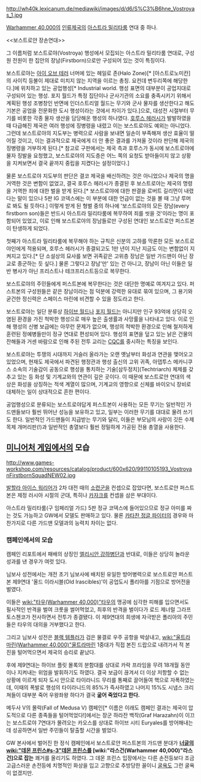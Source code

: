 {{{+1 '''Vostroyan Firstborn'''}}}

http://wh40k.lexicanum.de/mediawiki/images/d/d6/S%C3%B6hne_Vostroyas_1.jpg

[[Warhammer 40,000]]의 [[인류제국]]의 [[아스트라 밀리타룸]] 연대 중 하나.

<<보스트로얀 장손연대>>

그 이름처럼 보스트로야(Vostroya) 행성에서 모집되는 아스트라 밀리타룸 연대로, 구성원 전원이 한 집안의 장남(Firstborn)으로만 구성되어 있는 것이 특징이다.

보스트로야는 [[아이 오브 테러]] 너머에 있는 헤일로 존(Halo Zone)[* [아스트로노미칸]의 사이킥 등불이 제대로 미치지 않는 지역을 이르는 총칭. 요컨데 변두리쪽에 해당한다.]에 위치하고 있는 공업행성[* Industrial world. 행성 표면의 대부분이 공업지대로 구성되어 있는 행성. 포지 월드가 특정 집단이나 군사기관의 소요를 충족시키기 위해서 계획된 행성 조병창인 반면에 인더스트리얼 월드는 무기와 군사 물자를 생산한다고 해도 기본은 공업을 전문화한 도시 행성이라는 것에서 차이가 있다.]으로, 대성전 시절부터 무기를 비롯한 각종 물자 생산을 담당해온 행성의 하나였다. [[호루스 헤러시]]가 발발하였을 때 다급해진 제국은 여러 행성에 징병령을 내렸고 이는 보스트로야도 예외는 아니었다. 그런데 보스트로야의 지도부는 병력으로 사람을 보내면 일손이 부족해져 생산 효율이 떨어질 것이고, 이는 결과적으로 제국에게 더 안 좋은 결과를 가져올 것이라 판단해 제국의 징병령을 거부하게 된다.[* 참고로 구판에서는 제국 측과 호루스가 동시에 보스트로야에 물자 징발을 요청했고, 보스트로야의 지도층은 어느 쪽의 요청도 받아들이지 않고 상황을 지켜보면서 결국 끝까지 중립을 지켰다는 설정이었다.]

물론 보스트로야 지도부의 판단은 결코 제국을 배신하려는 것은 아니었으나 제국의 명을 거역한 것은 변함이 없었고, 결국 호루스 헤러시가 종결된 후 보스트로야는 제국의 명령을 거역한 죄에 대한 벌을 받게 된다.[* 보스트로야에 대한 판결을 로버트 길리먼이 내렸다는 말이 있으나 5판 IG 코덱스에는 이 부분에 대한 언급이 없는 것을 볼 때 그냥 루머로 봐도 될 듯하다.] 이렇게 받게 된 형벌 중의 하나에 '보스트로야의 모든 장남(every firstborn son)들은 반드시 아스트라 밀리타룸에 복무하여 죄를 씻을 것'이라는 명이 포함되어 있었고, 이로 인해 보스트로야의 장남들로만 구성된 연대인 보스트로얀 퍼스트본이 탄생하게 되었다.

첫째가 아스트라 밀리타룸에 복무해야 하는 규칙은 신분의 고하를 막론한 모든 보스트로야인에게 적용되며, 호루스 헤러시가 종결되고도 1만 년이 지난 지금도 이는 변함없이 지켜지고 있다.[* 단 소설상의 묘사를 보면 귀족같은 고위층 장남은 일반 가드맨이 아닌 장교로 종군하는 듯 싶다.] 물론 그렇다고 장남'만' 있는 건 아니고, 장남이 아닌 이들은 일반 병사가 아닌 프리스트나 테크프리스트등으로 복무한다.

보스트로야의 주민들에게 퍼스트본에 복무한다는 것은 대단한 명예로 여겨지고 있다. 퍼스트본의 구성원들은 같은 장남이라는 점 덕분에 강력한 유대로 묶여 있으며, 그 용기와 굳건한 정신력은 스페이스 마린에 비견할 수 있을 정도라고 한다.

보스트로야는 일단 분류상 [[하이브 월드]]나 [[포지 월드]]는 아니지만 인구 93억에 상당히 오염된 환경을 가진 척박한 행성으로 매우 높은 출생률과 사망률을 나타내고 있다. 이로 인해 행성의 신병 보급에는 아무런 문제가 없으며, 행성의 척박한 환경으로 인해 철저하게 훈련된 정예병들만이 정규 연대로 편성되어 있다. 행성의 표면을 덮고 있는 낡은 건물의 잔해들과 거센 바람으로 인해 주된 전투 교리는 [[CQC]]를 중시하는 특징을 보인다.

보스트로야는 투쟁의 시대까지 거슬러 올라가는 오랜 옛날부터 화성과 연관을 맺어오고 있었으며, 현재도 제국에서 파견된 행정관과 행성 출신의 고위 귀족, 아뎁투스 메카니쿠스 소속의 기술감이 공동으로 행성을 통치하는 기술[삼두정치](Techtriarch) 체제를 갖추고 있는 등 화성 및 기계교와의 연관이 깊은 곳이다. 이 때문에 보스트로얀 연대의 색상은 화성을 상징하는 적색 계열이 많으며, 기계교의 영향으로 신체를 바이오닉 장비로 대체하는 일이 상대적으로 흔한 편이다. 

공업행성으로 분류되는 보스트로야답게 퍼스트본이 사용하는 모든 무기는 일반적인 가드맨들보다 훨씬 뛰어난 성능을 보유하고 있고, 일부는 이러한 무기를 대대로 물려 쓰기도 한다. 일반적인 가드맨들이 지급받는 무기와 달리, 이들은 부모님의 사랑이 깃든 수제 목제 개머리판(!)과 일반적인 총열보다 훨씬 정밀하게 가공된 전용 총열을 사용한다. 

== [[미니어처 게임]]에서의 모습 ==
http://www.games-workshop.com/resources/catalog/product/600x620/99110105193_VostroyanFirstbornSquadNEW02.jpg

[[발할라 아이스 워리어]]가 2차 대전 때의 [[소련군]]을 컨셉으로 잡았다면, 보스트로얀 퍼스트본은 제정 러시아 시절의 군대, 특히나 [[카자크]]를 컨셉을 삼은 부대이다.

아스트라 밀리타룸(구 임페리얼 가드) 5판 정규 코덱스에 들어있으므로 정규 아미를 짜는 것도 가능하고 GW에서 모델도 판매하고 있다. 물론 [[카타찬 정글 파이터]]의 경우와 마찬가지로 다른 가드맨 모델과의 능력치 차이는 없다.

=== 캠페인에서의 모습 ===
캠페인 리포트에서 패배의 상징인 [[엘리시안 강하병단]]과 반대로, 이들은 상당히 놀라운 성과를 낸 경우가 여럿 있다.

님보사 성전에서는 개전 초기 님보사에 배치된 유일한 방어병력으로 보스트로얀 퍼스트본 제9연대 '올드 이라시블(Old Irascibles)'이 공업도시 폴리아를 기점으로 방어전을 벌였다.

이들은 [[wiki:"타우(Warhammer 40,000)"타우]]의 맹공에 심각한 피해를 입으면서도 필사적인 반격을 벌여 크룻을 썰어먹었고, 최후의 반격을 벌이다가 로드 제너럴 그라프 토스첸코가 전사하면서 전투가 종결됐다. 이 제9연대의 희생에 자극받은 폴리아의 주민들은 타우의 대의을 거부했다고 한다.

그리고 님보사 성전은 [[블랙 템플러]]가 검은 물결로 우주 공항을 박살내고, [[wiki:"울트라마린(Warhammer 40,000)"울트라마린]] 1중대가 직접 본진 드랍으로 내려가서 적 본진을 털어먹으면서 제국의 승리로 끝났다.

후에 제9연대는 하이브 플릿 몰록의 분함대를 상대로 카락 프라임을 무려 18개월 동안이나 지켜내는 위엄을 발휘하기도 하였다. 결국 보급이 끊겨서 더 이상 저항할 수 없는 상황에 이르게 되자 도시 안으로 타이라니드 무리를 통째로 끌어들여 핵으로 자폭하였는데, 이때의 폭발로 행성의 타이라니드의 85%가 즉사하였고 나머지 15%도 시냅스 크리쳐들이 대부분 죽어 우왕좌왕 하다가 결국 '''굶어 죽었다고 한다.'''

메두사 V의 몰락(Fall of Medusa V) 캠페인[* 이름은 이래도 캠페인 결과는 제국이 압도적으로 다른 종족들을 털어먹었다!]에서는 장군 하라잔 백작(Graf Harazahn)이 이끄는 보스트로야 7연대가 몰려오는 카오스를 상대로 하이브 시티 Euryales를 방어해내는 데 성공하면서 일반 주민들이 탈출할 시간을 벌었다.

GW 본사에서 벌어진 한 정식 캠페인에서 보스트로얀 퍼스트본의 가드맨 분대가 '''[[너글]]의 [[wiki:"데몬 프린스#s-3"데몬 프린스]]를 [wiki:"라스건(Warhammer 40,000)"라스건]으로 잡는''' 쾌거를 올리기도 하였다. 그 데몬 프린스 입장에서는 다른 손전등보다 조금 고급스러운 손전등에 치명적인 화상을 입고 고향으로 추방당한 꼴이니 [[굴욕]]도 그런 굴욕이 없겠지만.
